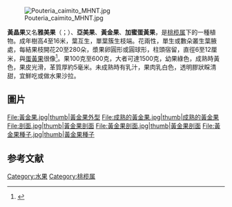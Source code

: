 {{Speciesbox
| name = 黃晶果
| image = Pouteria caimito.jpg
| image_width = 250px
| genus = Pouteria
| species = caimito
| authority = [[Ludwig_Adolph_Timotheus_Radlkofer|Radlk.]]
}}
[[File:Pouteria_caimito_MHNT.jpg|thumb]]

'''黃晶果'''又名'''雅美果'''（{{lang-pt|abiu}}；{{IPA-pt|ɐˈbiw}}）、'''亞美果'''、'''黃金果'''、'''加蜜蛋黃果'''，是[[桃榄属|桃榄属]]下的一種植物。成年樹高4至16米，葉互生，單葉簇生枝端。花兩性，單生或數朵叢生葉腋處，每結果枝開花20至280朵，漿果卵圓形或圓球形，柱頭宿留，直徑6至12厘米，與[[蛋黃果|蛋黃果]]很像<ref name=Popenoe>{{cite web|last=Popenoe|first=Wilson|author-link=Wilson Popenoe|title=The Abiu|url=http://chestofbooks.com/gardening-horticulture/fruit/Tropical-And-Subtropical-Fruits/The-Abiu-Fig-46-Pouteria-Caimito-Radlk.html|work=Manual Of Tropical And Subtropical Fruits|publisher=The Macmillan Company|accessdate=14 August 2011|year=1920|archive-date=2011-09-26|archive-url=https://web.archive.org/web/20110926100735/http://chestofbooks.com/gardening-horticulture/fruit/Tropical-And-Subtropical-Fruits/The-Abiu-Fig-46-Pouteria-Caimito-Radlk.html|dead-url=no}}</ref>。果100克至600克，大者可達1500克，幼果綠色，成熟時黃色，果皮光滑，革質厚約5毫米。未成熟時有乳汁，果肉乳白色，透明膠狀睬清甜，宜鮮吃或做水果沙拉。
== 圖片==
<gallery>
File:黃金果.jpg|thumb|黃金果外型
File:成熟的黃金果.jpg|thumb|成熟的黃金果
File:剖面.jpg|thumb|黃金果剖面
File:黃金果剖面.jpg|thumb|黃金果剖面
File:黃金果種子.jpg|thumb|黃金果種子
</gallery>

==参考文献==
{{reflist}}
{{Taxonbar|from=Q1650768}}

[[Category:水果|Category:水果]]
[[Category:桃榄属|Category:桃榄属]]


{{Fruit-stub}}
